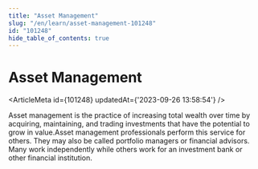 ```yaml
---
title: "Asset Management"
slug: "/en/learn/asset-management-101248"
id: "101248"
hide_table_of_contents: true
---
```



# Asset Management

<ArticleMeta id={101248} updatedAt={'2023-09-26 13:58:54'} />
<div className='border-solid border-b border-t-0 my-4 border-[var(--ifm-color-gray-300)]' />

Asset management is the practice of increasing total wealth over time by acquiring, maintaining, and trading investments that have the potential to grow in value.Asset management professionals perform this service for others. They may also be called portfolio managers or financial advisors. Many work independently while others work for an investment bank or other financial institution.

